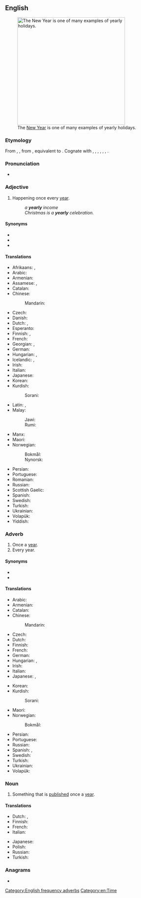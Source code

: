 ==English==
[[File:OperaSydney-Fuegos2006-342289398.jpg|thumb|350px|upright|The [[New Year]] is one of many examples of yearly holidays.]]

===Etymology===
From {{inh|en|enm|yeerly}}, {{m|enm|yerely}}, from {{inh|en|ang|ġēarlīc|t=yearly, of the year, annual}}, equivalent to {{af|en|year|-ly}}. Cognate with {{cog|sco|yerelie|t=yearly}}, {{cog|stq|jierelk|t=yearly}}, {{cog|fy|jierliks|t=yearly}}, {{cog|nl|jaarlijks|t=yearly}}, {{cog|de|jährlich|t=yearly}}, {{cog|sv|årlig|t=yearly}}, {{cog|is|árlegur|t=yearly}}.

===Pronunciation===
* {{audio|en-us-yearly.ogg|Audio (US)|lang=en}}

===Adjective===
{{en-adj|-}}

# Happening once every [[year]].
#: ''a '''yearly''' income''
#: ''Christmas is a '''yearly''' celebration.''

====Synonyms====
* {{l|en|annual}}
* {{l|en|per annum}}
* {{l|en|perennial}}

====Translations====
{{trans-top|happening once every year}}
* Afrikaans: {{t+|af|jaarliks}}, {{t+|af|jaarlikse}}
* Arabic: {{t|ar|سَنَوِيّ}}
* Armenian: {{t+|hy|տարեկան}}
* Assamese: {{t|as|বছেৰেকীয়া}}, {{t|as|বছৰি}}
* Catalan: {{t+|ca|anual}}
* Chinese:
*: Mandarin: {{t+|cmn|每年|alt=每年的|tr=měinián-de|sc=Hani}}
* Czech: {{t+|cs|roční}}
* Danish: {{t+|da|årlig}}
* Dutch: {{t+|nl|jaarlijks}}, {{t+|nl|jaarlijkse}}
* Esperanto: {{t|eo|ĉiujara}}
* Finnish: {{t+|fi|vuosittainen}}, {{t+|fi|jokavuotinen}}
* French: {{t+|fr|annuel|m}}
* Georgian: {{t|ka|წლიური}}, {{t|ka|ყოველწლიური}}
* German: {{t+|de|jährlich}}
* Hungarian: {{t+|hu|évenkénti}}, {{t+|hu|évi}}
* Icelandic: {{t+|is|árlegur}}, {{t|is|árviss}}
* Irish: {{t|ga|bliantúil}}
* Italian: {{t+|it|annuale}}
* Japanese: {{t+|ja|毎年|alt=毎年の|tr=まいとしの, maitoshi-no}}
* Korean: {{t|ko|매년의}}
* Kurdish:
*: Sorani: {{t|ku|ساڵانه‌|tr=sALAna|sc=ku-Arab}}
{{trans-mid}}
* Latin: {{t+|la|annuus}}, {{t|la|quotannīs}}
* Malay:
*: Jawi: {{t|ms|تاهونن|sc=Arab}}
*: Rumi: {{t|ms|tahunan}}
* Manx: {{t|gv|bleinoil}}
* Maori: {{t|mi|huritau}}
* Norwegian:
*: Bokmål: {{t+|nb|årlig}}
*: Nynorsk: {{t|nn|årleg}}
* Persian: {{t+|fa|سالانه|tr=sâlâne}}
* Portuguese: {{t+|pt|anual}}
* Romanian: {{t+|ro|anual|m|n}}
* Russian: {{t+|ru|ежего́дный}}
* Scottish Gaelic: {{t|gd|bliadhnail}}
* Spanish: {{t+|es|anual}}
* Swedish: {{t+|sv|årlig}}
* Turkish: {{t+|tr|yıllık}}
* Ukrainian: {{t|uk|щорічний|m|tr=shchorichny|sc=Cyrl}}
* Volapük: {{t+|vo|alyelik}}
* Yiddish: {{t|yi|יאָריק|sc=Hebr}}
{{trans-bottom}}

===Adverb===
{{en-adv|-}}

# Once a [[year]].
# Every year.

====Synonyms====
* {{l|en|annually}}
* {{l|en|perennially}}

====Translations====
{{trans-top|once a year}}
* Arabic: {{t|ar|سَنَوِيًّا}}
* Armenian: {{t+|hy|տարեկան|sc=Armn}}
* Catalan: {{t+|ca|anualment}}
* Chinese:
*: Mandarin: {{t+|cmn|每年|tr=měinián|sc=Hani}}
* Czech: {{t+|cs|ročně}}
* Dutch: {{t+|nl|jaarlijks}}
* Finnish: {{t+|fi|vuosittain}}
* French: {{t+|fr|annuellement}}
* German: {{t+|de|jährlich}}
* Hungarian: {{t|hu|évenként}}, {{t+|hu|évente}}
* Irish: {{t|ga|[[in éadan]] [[an]] [[bliain|bliana]]}}
* Italian: {{t+|it|annualmente}}
* Japanese: {{t|ja|年一回|alt=年一回の|tr=ねんいっかいの, nen-ikkai-no}}, {{t+|ja|毎年|tr=maitoshi}}
{{trans-mid}}
* Korean: {{t+|ko|해마다}}
* Kurdish:
*: Sorani: {{t|ku|ساڵانه‌|tr=sALAna|sc=ku-Arab}}
* Maori: {{t|mi|ā-tau}}
* Norwegian:
*: Bokmål: {{t+|nb|årlig}}
* Persian: {{t+|fa|سالانه|tr=sâlâne}}
* Portuguese: {{t|pt|anualmente}}
* Russian: {{t+|ru|ежего́дно}}
* Spanish: {{t+|es|anualmente}}, {{t|es|[[cada]] [[año]]}}
* Swedish: {{t+|sv|årligen}}
* Turkish: {{t+|tr|yıllık}}
* Ukrainian: {{t|uk|щорічно|tr=shchorichno|sc=Cyrl}}
* Volapük: {{t+|vo|alyelo}}
{{trans-bottom}}

===Noun===
{{en-noun|yearlies}}

# Something that is [[publish]]ed once a [[year]].

====Translations====
{{trans-top|something that is published once a year}}
* Dutch: {{t|nl|jaaruitgave|f}}, {{t|nl|jaarlijkse uitgave|f}}
* Finnish: {{t+|fi|vuosikirja}}
* French: {{t+|fr|annuaire|m}}
* Italian: {{t+|it|annuario|m}}
{{trans-mid}}
* Japanese: {{t|ja|年刊の|tr=ねんかんの, nenkanno|sc=Jpan}}
* Polish: {{t+|pl|rocznik|m}}
* Russian: {{t+|ru|ежего́дник|m}}
* Turkish: {{t+|tr|yıllık}}
{{trans-bottom}}

===Anagrams===
* {{anagrams|en|a=aelryy|yarely}}

[[Category:English frequency adverbs]]
[[Category:en:Time]]